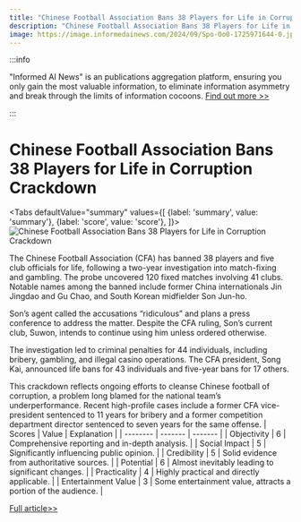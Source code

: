 ```yaml
---
title: "Chinese Football Association Bans 38 Players for Life in Corruption Crackdown"
description: "Chinese Football Association Bans 38 Players for Life in Corruption Crackdown"
image: https://image.informedainews.com/2024/09/Spo-Oo0-1725971644-0.jpg
---
```



:::info

"Informed AI News" is an publications aggregation platform, ensuring you only gain the most valuable information, to eliminate information asymmetry and break through the limits of information cocoons.  [Find out more >>](/)

:::

# Chinese Football Association Bans 38 Players for Life in Corruption Crackdown


<Tabs
	defaultValue="summary"
	values={[
	{label: 'summary', value: 'summary'},
	{label: 'score', value: 'score'},
]}>
<TabItem value="summary">
<img
  src="https://image.informedainews.com/2024/09/Spo-Oo0-1725971644-0.jpg"
  alt="Chinese Football Association Bans 38 Players for Life in Corruption Crackdown"
/>



The Chinese Football Association (CFA) has banned 38 players and five club officials for life, following a two-year investigation into match-fixing and gambling. The probe uncovered 120 fixed matches involving 41 clubs. Notable names among the banned include former China internationals Jin Jingdao and Gu Chao, and South Korean midfielder Son Jun-ho.

Son’s agent called the accusations “ridiculous” and plans a press conference to address the matter. Despite the CFA ruling, Son’s current club, Suwon, intends to continue using him unless ordered otherwise.

The investigation led to criminal penalties for 44 individuals, including bribery, gambling, and illegal casino operations. The CFA president, Song Kai, announced life bans for 43 individuals and five-year bans for 17 others.

This crackdown reflects ongoing efforts to cleanse Chinese football of corruption, a problem long blamed for the national team’s underperformance. Recent high-profile cases include a former CFA vice-president sentenced to 11 years for bribery and a former competition department director sentenced to seven years for the same offense.
</TabItem>
<TabItem value="score">
	| Scores     | Value   | Explanation |
	| -------- | ------- | ------- |
	| Objectivity  | 6    | Comprehensive reporting and in-depth analysis.    |
	| Social Impact | 5     | Significantly influencing public opinion.    |
	| Credibility    | 5    | Solid evidence from authoritative sources.    |
	| Potential    | 6    | Almost inevitably leading to significant changes.    |
	| Practicality    | 4    | Highly practical and directly applicable.    |
	| Entertainment Value    | 3    | Some entertainment value, attracts a portion of the audience.    |
</TabItem>
</Tabs>

[Full article>>](https://www.theguardian.com/football/article/2024/sep/10/chinese-fa-corruption-crackdown-players-club-officials-banned-match-fixing-gambling)
